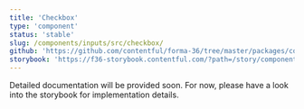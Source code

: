 ```yaml
---
title: 'Checkbox'
type: 'component'
status: 'stable'
slug: /components/inputs/src/checkbox/
github: 'https://github.com/contentful/forma-36/tree/master/packages/components/inputs/src/checkbox'
storybook: 'https://f36-storybook.contentful.com/?path=/story/components-checkbox--overview'
---
```


Detailed documentation will be provided soon. For now, please have a look into the storybook for implementation details.

